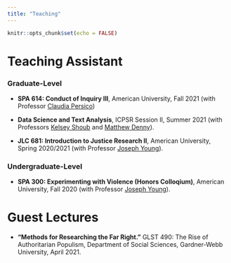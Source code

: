 ```yaml
---
title: "Teaching"
---
```


```r
knitr::opts_chunk$set(echo = FALSE)
```

# Teaching Assistant

### Graduate-Level  
+ **SPA 614: Conduct of Inquiry III**, American University, Fall 2021 (with Professor [Claudia Persico](https://www.american.edu/spa/faculty/cpersico.cfm))  
+ **Data Science and Text Analysis**, ICPSR Session II, Summer 2021 (with Professors [Kelsey Shoub](https://www.kelseyshoub.com/) and [Matthew Denny](http://www.mjdenny.com/)).  

+ **JLC 681: Introduction to Justice Research II**, American University, Spring 2020/2021 (with Professor [Joseph Young](https://www.american.edu/spa/faculty/jyoung.cfm)).

### Undergraduate-Level  

+ **SPA 300: Experimenting with Violence (Honors Colloqium)**, American University, Fall 2020 (with Professor [Joseph Young](https://www.american.edu/spa/faculty/jyoung.cfm)).

# Guest Lectures
+ **"Methods for Researching the Far Right."** GLST 490: The Rise of Authoritarian Populism, Department of Social Sciences, Gardner-Webb University, April 2021.
